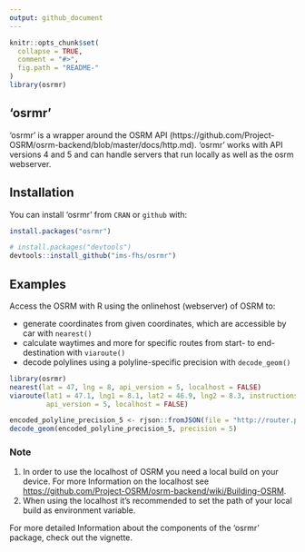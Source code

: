 ```yaml
---
output: github_document
---
```


<!-- README.md is generated from README.Rmd. Please edit that file -->

```r
knitr::opts_chunk$set(
  collapse = TRUE,
  comment = "#>",
  fig.path = "README-"
)
library(osrmr)
```

## 'osrmr'

'osrmr' is a wrapper around the OSRM API (https://github.com/Project-OSRM/osrm-backend/blob/master/docs/http.md).
'osrmr' works with API versions 4 and 5 and can handle servers that run locally as well as the osrm webserver.


## Installation

You can install 'osrmr' from `CRAN` or `github` with:

```r
install.packages("osrmr")

# install.packages("devtools")
devtools::install_github("ims-fhs/osrmr")
```



## Examples

Access the OSRM with R using the onlinehost (webserver) of OSRM to: 

 * generate coordinates from given coordinates, which are accessible by car with `nearest()`
 * calculate waytimes and more for specific routes from start- to end-destination with `viaroute()`
 * decode polylines using a polyline-specific precision with `decode_geom()`

```r
library(osrmr)
nearest(lat = 47, lng = 8, api_version = 5, localhost = FALSE)
viaroute(lat1 = 47.1, lng1 = 8.1, lat2 = 46.9, lng2 = 8.3, instructions = FALSE,
         api_version = 5, localhost = FALSE)

encoded_polyline_precision_5 <- rjson::fromJSON(file = "http://router.project-osrm.org/route/v1/driving/8.0997,47.1002;8.101110,47.10430?steps=false&geometries=polyline")$routes[[1]]$geometry
decode_geom(encoded_polyline_precision_5, precision = 5)

```

### Note

 1. In order to use the localhost of OSRM you need a local build on your device. For more Information 
 on the localhost see <https://github.com/Project-OSRM/osrm-backend/wiki/Building-OSRM>. 
 2. When using the localhost it's recommended to set the path of your local build as environment variable.


For more detailed Information about the components of the 'osrmr' package, check out the vignette. 

